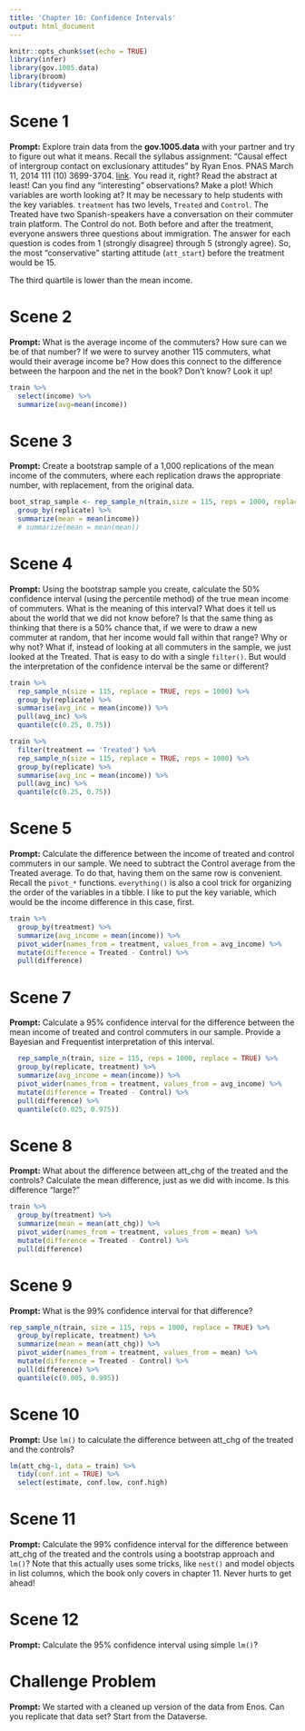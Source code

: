 ```yaml
---
title: 'Chapter 10: Confidence Intervals'
output: html_document
---
```


```r
knitr::opts_chunk$set(echo = TRUE)
library(infer)
library(gov.1005.data)
library(broom)
library(tidyverse)
```

# Scene 1

**Prompt:** Explore train data from the **gov.1005.data** with your partner and try to figure out what it means. Recall the syllabus assignment: "Causal effect of intergroup contact on exclusionary attitudes" by Ryan Enos. PNAS March 11, 2014 111 (10) 3699-3704. [link](https://www.pnas.org/content/pnas/111/10/3699.full.pdf%20). You read it, right? Read the abstract at least! Can you find any "interesting" observations? Make a plot! Which variables are worth looking at? It may be necessary to help students with the key variables. `treatment` has two levels, `Treated` and `Control`. The Treated have two Spanish-speakers have a conversation on their commuter train platform. The Control do not. Both before and after the treatment, everyone answers three questions about immigration. The answer for each question is codes from 1 (strongly disagree) through 5 (strongly agree). So, the most "conservative" starting attitude (`att_start`) before the treatment would be 15.

The third quartile is lower than the mean income.



# Scene 2

**Prompt:** What is the average income of the commuters? How sure can we be of that number? If we were to survey another 115 commuters, what would their average income be? How does this connect to the difference between the harpoon and the net in the book? Don't know? Look it up!

```r
train %>% 
  select(income) %>% 
  summarize(avg=mean(income))
```


# Scene 3

**Prompt:** Create a bootstrap sample of a 1,000 replications of the mean income of the commuters, where each replication draws the appropriate number, with replacement, from the original data.

```r
boot_strap_sample <- rep_sample_n(train,size = 115, reps = 1000, replace = TRUE) %>% 
  group_by(replicate) %>% 
  summarize(mean = mean(income))  
  # summarize(mean = mean(mean))
```


# Scene 4

**Prompt:** Using the bootstrap sample you create, calculate the 50% confidence interval (using the percentile method) of the true mean income of commuters. What is the meaning of this interval? What does it tell us about the world that we did not know before? Is that the same thing as thinking that there is a 50% chance that, if we were to draw a new commuter at random, that her income would fall within that range? Why or why not? What if, instead of looking at all commuters in the sample, we just looked at the Treated. That is easy to do with a single `filter()`. But would the interpretation of the confidence interval be the same or different?

```r
train %>% 
  rep_sample_n(size = 115, replace = TRUE, reps = 1000) %>% 
  group_by(replicate) %>% 
  summarise(avg_inc = mean(income)) %>% 
  pull(avg_inc) %>% 
  quantile(c(0.25, 0.75))

train %>% 
  filter(treatment == 'Treated') %>% 
  rep_sample_n(size = 115, replace = TRUE, reps = 1000) %>% 
  group_by(replicate) %>% 
  summarise(avg_inc = mean(income)) %>% 
  pull(avg_inc) %>% 
  quantile(c(0.25, 0.75))

```


# Scene 5

**Prompt:**  Calculate  the difference between the income of treated and control commuters in our sample. We need to subtract the Control average from the Treated average. To do that, having them on the same row is convenient. Recall the `pivot_*` functions. `everything()` is also a cool trick for organizing the order of the variables in a tibble. I like to put the key variable, which would be the income difference in this case, first.

```r
train %>% 
  group_by(treatment) %>% 
  summarize(avg_income = mean(income)) %>% 
  pivot_wider(names_from = treatment, values_from = avg_income) %>% 
  mutate(difference = Treated - Control) %>% 
  pull(difference)
```


# Scene 7

**Prompt:**  Calculate a 95% confidence interval for the difference between the mean income of treated and control commuters in our sample. Provide a Bayesian and Frequentist interpretation of this interval.

```r

  rep_sample_n(train, size = 115, reps = 1000, replace = TRUE) %>% 
  group_by(replicate, treatment) %>% 
  summarize(avg_income = mean(income)) %>% 
  pivot_wider(names_from = treatment, values_from = avg_income) %>% 
  mutate(difference = Treated - Control) %>% 
  pull(difference) %>% 
  quantile(c(0.025, 0.975))
```



# Scene 8

**Prompt:**  What about the difference between att_chg of the treated and the controls? Calculate the mean difference, just as we did with income. Is this difference "large?" 

```r
train %>% 
  group_by(treatment) %>% 
  summarize(mean = mean(att_chg)) %>% 
  pivot_wider(names_from = treatment, values_from = mean) %>% 
  mutate(difference = Treated - Control) %>% 
  pull(difference)

```

# Scene 9

**Prompt:** What is the 99% confidence interval for that difference? 

```r
rep_sample_n(train, size = 115, reps = 1000, replace = TRUE) %>% 
  group_by(replicate, treatment) %>% 
  summarize(mean = mean(att_chg)) %>% 
  pivot_wider(names_from = treatment, values_from = mean) %>% 
  mutate(difference = Treated - Control) %>% 
  pull(difference) %>% 
  quantile(c(0.005, 0.995))
```


# Scene 10

**Prompt:** Use `lm()` to calculate the difference between att_chg of the treated and the controls? 

```r
lm(att_chg~1, data = train) %>% 
  tidy(conf.int = TRUE) %>% 
  select(estimate, conf.low, conf.high)
```


# Scene 11

**Prompt:** Calculate the 99% confidence interval for the difference between att_chg of the treated and the controls using a bootstrap approach and `lm()`? Note that this actually uses some tricks, like `nest()` and model objects in list columns, which the book only covers in chapter 11. Never hurts to get ahead!


# Scene 12

**Prompt:** Calculate the 95% confidence interval using simple `lm()`?


# Challenge Problem

**Prompt:** We started with a cleaned up version of the data from Enos. Can you replicate that data set? Start from the Dataverse.

